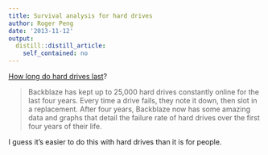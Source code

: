 ```yaml
---
title: Survival analysis for hard drives
author: Roger Peng
date: '2013-11-12'
output:
  distill::distill_article:
    self_contained: no
---
```


[How long do hard drives last](http://www.extremetech.com/computing/170748-how-long-do-hard-drives-actually-live-for)?

> Backblaze has kept up to 25,000 hard drives constantly online for the last four years. Every time a drive fails, they note it down, then slot in a replacement. After four years, Backblaze now has some amazing data and graphs that detail the failure rate of hard drives over the first four years of their life.

I guess it's easier to do this with hard drives than it is for people.
